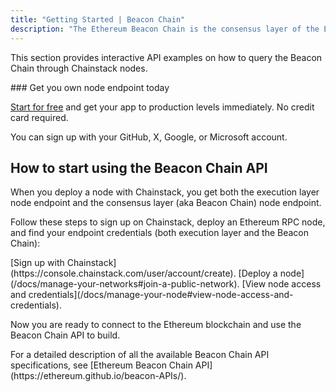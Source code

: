 ---
title: "Getting Started | Beacon Chain"
description: "The Ethereum Beacon Chain is the consensus layer of the Ethereum blockchain. The Beacon Chain is responsible for things like block and attestation handling, running the fork choice algorithm, and managing rewards and penalties."
---


This section provides interactive API examples on how to query the Beacon Chain through Chainstack nodes.

<Check>
  ### Get you own node endpoint today

  [Start for free](https://console.chainstack.com/) and get your app to production levels immediately. No credit card required.

  You can sign up with your GitHub, X, Google, or Microsoft account.
</Check>

## How to start using the Beacon Chain API

When you deploy a node with Chainstack, you get both the execution layer node endpoint and the consensus layer (aka Beacon Chain) node endpoint.

Follow these steps to sign up on Chainstack, deploy an Ethereum RPC node, and find your endpoint credentials (both execution layer and the Beacon Chain):

<Steps>
  <Step>
    [Sign up with Chainstack](https://console.chainstack.com/user/account/create).
  </Step>
  <Step>
    [Deploy a node](/docs/manage-your-networks#join-a-public-network).
  </Step>
  <Step>
    [View node access and credentials](/docs/manage-your-node#view-node-access-and-credentials).
  </Step>
</Steps>

Now you are ready to connect to the Ethereum blockchain and use the Beacon Chain API to build.

<Info>
  For a detailed description of all the available Beacon Chain API specifications, see [Ethereum Beacon Chain API](https://ethereum.github.io/beacon-APIs/).
</Info>
